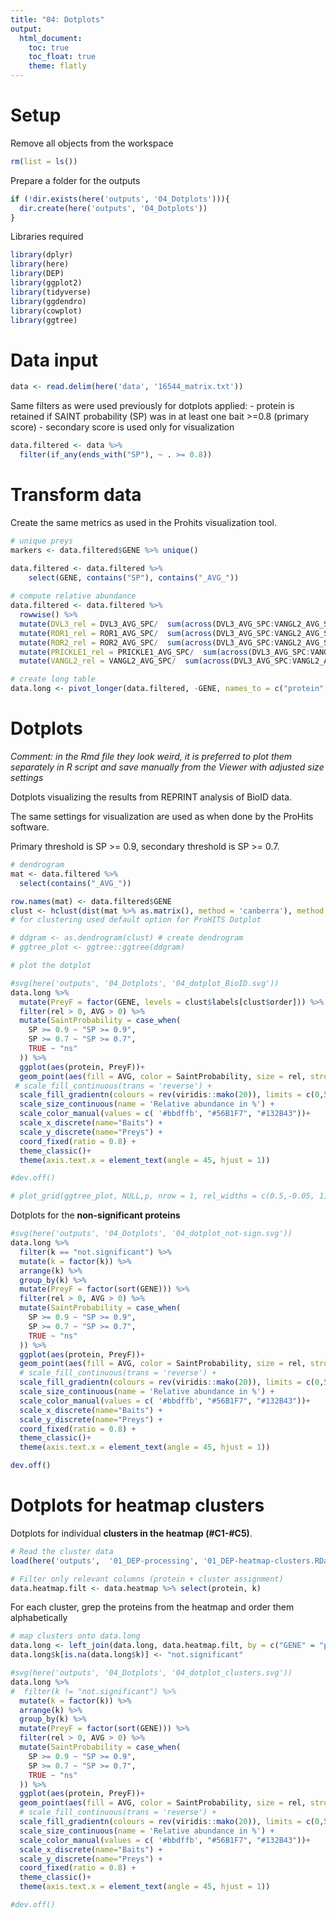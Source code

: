 ```yaml
---
title: "04: Dotplots"
output: 
  html_document:
    toc: true
    toc_float: true
    theme: flatly
---
```


# Setup 

Remove all objects from the workspace
```r
rm(list = ls())
```

Prepare a folder for the outputs
```r
if (!dir.exists(here('outputs', '04_Dotplots'))){
  dir.create(here('outputs', '04_Dotplots'))
}
```

Libraries required
```r
library(dplyr)
library(here)
library(DEP)
library(ggplot2)
library(tidyverse)
library(ggdendro)
library(cowplot)
library(ggtree)
```

# Data input

```r
data <- read.delim(here('data', '16544_matrix.txt'))
```

Same filters as were used previously for dotplots applied:
- protein is retained if SAINT probability (SP) was in at least one bait >=0.8 (primary score)
- secondary score is used only for visualization

```r
data.filtered <- data %>%
  filter(if_any(ends_with("SP"), ~ . >= 0.8))
```

# Transform data

Create the same metrics as used in the Prohits visualization tool.

```r
# unique preys
markers <- data.filtered$GENE %>% unique()

data.filtered <- data.filtered %>%
    select(GENE, contains("SP"), contains("_AVG_"))
  
# compute relative abundance
data.filtered <- data.filtered %>%
  rowwise() %>%
  mutate(DVL3_rel = DVL3_AVG_SPC/  sum(across(DVL3_AVG_SPC:VANGL2_AVG_SPC)) * 100) %>%
  mutate(ROR1_rel = ROR1_AVG_SPC/  sum(across(DVL3_AVG_SPC:VANGL2_AVG_SPC)) * 100) %>%
  mutate(ROR2_rel = ROR2_AVG_SPC/  sum(across(DVL3_AVG_SPC:VANGL2_AVG_SPC)) * 100) %>%
  mutate(PRICKLE1_rel = PRICKLE1_AVG_SPC/  sum(across(DVL3_AVG_SPC:VANGL2_AVG_SPC)) * 100) %>%
  mutate(VANGL2_rel = VANGL2_AVG_SPC/  sum(across(DVL3_AVG_SPC:VANGL2_AVG_SPC)) * 100) 

# create long table
data.long <- pivot_longer(data.filtered, -GENE, names_to = c("protein", ".value"), names_sep = "_")
```

# Dotplots

*Comment: in the Rmd file they look weird, it is preferred to plot them separately in R script and save manually from the Viewer with adjusted size settings*

Dotplots visualizing the results from REPRINT analysis of BioID data.

The same settings for visualization are used as when done by the ProHits software.

Primary threshold is SP >= 0.9, secondary threshold is SP >= 0.7.

```r
# dendrogram
mat <- data.filtered %>%
  select(contains("_AVG_"))

row.names(mat) <- data.filtered$GENE
clust <- hclust(dist(mat %>% as.matrix(), method = 'canberra'), method = 'ward.D') # hclust with distance matrix
# for clustering used default option for ProHITS Dotplot

# ddgram <- as.dendrogram(clust) # create dendrogram
# ggtree_plot <- ggtree::ggtree(ddgram)

# plot the dotplot

#svg(here('outputs', '04_Dotplots', '04_dotplot_BioID.svg'))
data.long %>%
  mutate(PreyF = factor(GENE, levels = clust$labels[clust$order])) %>% 
  filter(rel > 0, AVG > 0) %>% 
  mutate(SaintProbability = case_when(
    SP >= 0.9 ~ "SP >= 0.9",
    SP >= 0.7 ~ "SP >= 0.7",
    TRUE ~ "ns"
  )) %>%
  ggplot(aes(protein, PreyF))+
  geom_point(aes(fill = AVG, color = SaintProbability, size = rel, stroke = SP) , shape = 21 ) +  
 # scale_fill_continuous(trans = 'reverse') +
  scale_fill_gradientn(colours = rev(viridis::mako(20)), limits = c(0,50), oob = scales::squish, name = 'Avg abundance') +
  scale_size_continuous(name = 'Relative abundance in %') +
  scale_color_manual(values = c( '#bbdffb', "#56B1F7", "#132B43"))+
  scale_x_discrete(name="Baits") +
  scale_y_discrete(name="Preys") +
  coord_fixed(ratio = 0.8) +
  theme_classic()+
  theme(axis.text.x = element_text(angle = 45, hjust = 1))

#dev.off()

# plot_grid(ggtree_plot, NULL,p, nrow = 1, rel_widths = c(0.5,-0.05, 1), align = 'h')

```

Dotplots for the **non-significant proteins**

```r
#svg(here('outputs', '04_Dotplots', '04_dotplot_not-sign.svg'))
data.long %>%
  filter(k == "not.significant") %>%
  mutate(k = factor(k)) %>%
  arrange(k) %>%
  group_by(k) %>%
  mutate(PreyF = factor(sort(GENE))) %>% 
  filter(rel > 0, AVG > 0) %>%
  mutate(SaintProbability = case_when(
    SP >= 0.9 ~ "SP >= 0.9",
    SP >= 0.7 ~ "SP >= 0.7",
    TRUE ~ "ns"
  )) %>%
  ggplot(aes(protein, PreyF))+
  geom_point(aes(fill = AVG, color = SaintProbability, size = rel, stroke = SP) , shape = 21 ) +
  # scale_fill_continuous(trans = 'reverse') +
  scale_fill_gradientn(colours = rev(viridis::mako(20)), limits = c(0,50), oob = scales::squish, name = 'Avg abundance') +
  scale_size_continuous(name = 'Relative abundance in %') +
  scale_color_manual(values = c( '#bbdffb', "#56B1F7", "#132B43"))+
  scale_x_discrete(name="Baits") +
  scale_y_discrete(name="Preys") +
  coord_fixed(ratio = 0.8) +
  theme_classic()+
  theme(axis.text.x = element_text(angle = 45, hjust = 1))

dev.off()
```

# Dotplots for heatmap clusters

Dotplots for individual **clusters in the heatmap (#C1-#C5)**.

```r

# Read the cluster data
load(here('outputs',  '01_DEP-processing', '01_DEP-heatmap-clusters.RData'))

# Filter only relevant columns (protein + cluster assignment)
data.heatmap.filt <- data.heatmap %>% select(protein, k)
```

For each cluster, grep the proteins from the heatmap and order them alphabetically
```r
# map clusters onto data.long
data.long <- left_join(data.long, data.heatmap.filt, by = c("GENE" = "protein"))
data.long$k[is.na(data.long$k)] <- "not.significant"

#svg(here('outputs', '04_Dotplots', '04_dotplot_clusters.svg'))
data.long %>%
#  filter(k != "not.significant") %>%
  mutate(k = factor(k)) %>%
  arrange(k) %>%
  group_by(k) %>%
  mutate(PreyF = factor(sort(GENE))) %>% 
  filter(rel > 0, AVG > 0) %>%
  mutate(SaintProbability = case_when(
    SP >= 0.9 ~ "SP >= 0.9",
    SP >= 0.7 ~ "SP >= 0.7",
    TRUE ~ "ns"
  )) %>%
  ggplot(aes(protein, PreyF))+
  geom_point(aes(fill = AVG, color = SaintProbability, size = rel, stroke = SP) , shape = 21 ) +
  # scale_fill_continuous(trans = 'reverse') +
  scale_fill_gradientn(colours = rev(viridis::mako(20)), limits = c(0,50), oob = scales::squish, name = 'Avg abundance') +
  scale_size_continuous(name = 'Relative abundance in %') +
  scale_color_manual(values = c( '#bbdffb', "#56B1F7", "#132B43"))+
  scale_x_discrete(name="Baits") +
  scale_y_discrete(name="Preys") +
  coord_fixed(ratio = 0.8) +
  theme_classic()+
  theme(axis.text.x = element_text(angle = 45, hjust = 1))

#dev.off()
```


